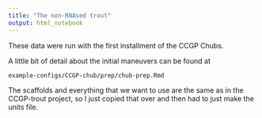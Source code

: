 ```yaml
---
title: "The non-RNAsed trout"
output: html_notebook
---
```


These data were run with the first installment of the CCGP Chubs.

A little bit of detail about the initial maneuvers can be found at
```
example-configs/CCGP-chub/prep/chub-prep.Rmd
```


The scaffolds and everything that we want to use are the same as in the CCGP-trout
project, so I just copied that over and then had to just make the units file.

